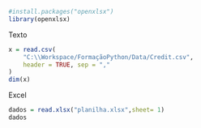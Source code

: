 ```r
#install.packages("openxlsx")
library(openxlsx)
```
Texto
```r
x = read.csv(
    "C:\\Workspace/FormaçãoPython/Data/Credit.csv",
    header = TRUE, sep = ","
)
dim(x)
```
Excel
```r
dados = read.xlsx("planilha.xlsx",sheet= 1)
dados
```


